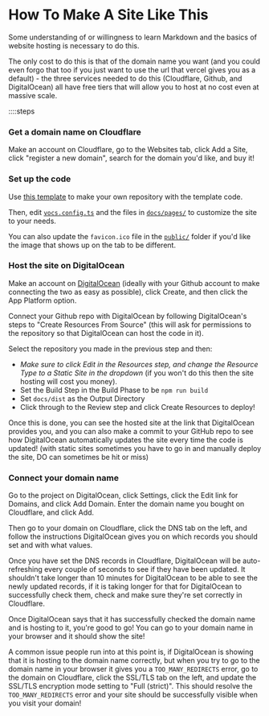# How To Make A Site Like This

Some understanding of or willingness to learn Markdown and the basics of website hosting is necessary to do this.

The only cost to do this is that of the domain name you want (and you could even forgo that too if you just want to use the url that vercel gives you as a default) - the three services needed to do this (Cloudflare, Github, and DigitalOcean) all have free tiers that will allow you to host at no cost even at massive scale.

::::steps

### Get a domain name on Cloudflare

Make an account on Cloudflare, go to the Websites tab, click Add a Site, click "register a new domain", search for the domain you'd like, and buy it!

### Set up the code

Use [this template](https://github.com/siobh9/vocs-template) to make your own repository with the template code.

Then, edit [`vocs.config.ts`](https://github.com/siobh9/vocs-template/blob/main/vocs.config.ts) and the files in [`docs/pages/`](https://github.com/siobh9/vocs-template/tree/main/docs/pages) to customize the site to your needs.

You can also update the `favicon.ico` file in the [`public/`](https://github.com/siobh9/vocs-template/tree/main/docs/public) folder if you'd like the image that shows up on the tab to be different.

### Host the site on DigitalOcean

Make an account on [DigitalOcean](https://www.digitalocean.com/) (ideally with your Github account to make connecting the two as easy as possible), click Create, and then click the App Platform option.

Connect your Github repo with DigitalOcean by following DigitalOcean's steps to "Create Resources From Source" (this will ask for permissions to the repository so that DigitalOcean can host the code in it).

Select the repository you made in the previous step and then:
- *Make sure to click Edit in the Resources step, and change the Resource Type to a Static Site in the dropdown* (if you won't do this then the site hosting will cost you money).
- Set the Build Step in the Build Phase to be `npm run build`
- Set `docs/dist` as the Output Directory
- Click through to the Review step and click Create Resources to deploy!

Once this is done, you can see the hosted site at the link that DigitalOcean provides you, and you can also make a commit to your GitHub repo to see how DigitalOcean automatically updates the site every time the code is updated! (with static sites sometimes you have to go in and manually deploy the site, DO can sometimes be hit or miss)

### Connect your domain name

Go to the project on DigitalOcean, click Settings, click the Edit link for Domains, and click Add Domain. Enter the domain name you bought on Cloudflare, and click Add.

Then go to your domain on Cloudflare, click the DNS tab on the left, and follow the instructions DigitalOcean gives you on which records you should set and with what values.

Once you have set the DNS records in Cloudflare, DigitalOcean will be auto-refreshing every couple of seconds to see if they have been updated. It shouldn't take longer than 10 minutes for DigitalOcean to be able to see the newly updated records, if it is taking longer for that for DigitalOcean to successfully check them, check and make sure they're set correctly in Cloudflare.

Once DigitalOcean says that it has successfully checked the domain name and is hosting to it, you're good to go! You can go to your domain name in your browser and it should show the site!

A common issue people run into at this point is, if DigitalOcean is showing that it is hosting to the domain name correctly, but when you try to go to the domain name in your browser it gives you a `TOO_MANY_REDIRECTS` error, go to the domain on Cloudflare, click the SSL/TLS tab on the left, and update the SSL/TLS encryption mode setting to "Full (strict)". This should resolve the `TOO_MANY_REDIRECTS` error and your site should be successfully visible when you visit your domain!
